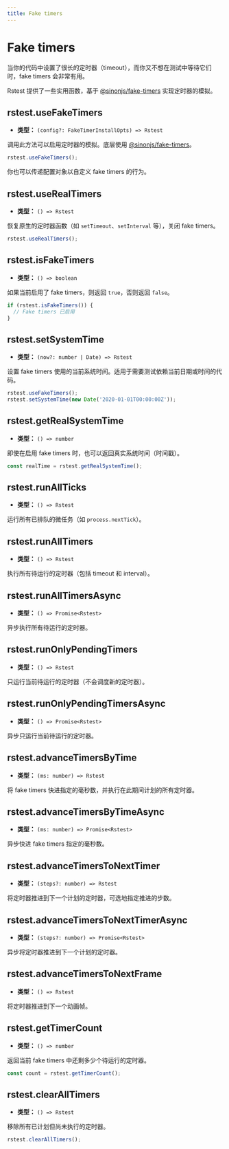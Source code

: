 ```yaml
---
title: Fake timers
---
```


# Fake timers

当你的代码中设置了很长的定时器（timeout），而你又不想在测试中等待它们时，fake timers 会非常有用。

Rstest 提供了一些实用函数，基于 [@sinonjs/fake-timers](https://github.com/node-fake-timers/fake-timers) 实现定时器的模拟。

## rstest.useFakeTimers

- **类型：** `(config?: FakeTimerInstallOpts) => Rstest`

调用此方法可以启用定时器的模拟。底层使用 [@sinonjs/fake-timers](https://github.com/node-fake-timers/fake-timers)。

```ts
rstest.useFakeTimers();
```

你也可以传递配置对象以自定义 fake timers 的行为。

## rstest.useRealTimers

- **类型：** `() => Rstest`

恢复原生的定时器函数（如 `setTimeout`、`setInterval` 等），关闭 fake timers。

```ts
rstest.useRealTimers();
```

## rstest.isFakeTimers

- **类型：** `() => boolean`

如果当前启用了 fake timers，则返回 `true`，否则返回 `false`。

```ts
if (rstest.isFakeTimers()) {
  // Fake timers 已启用
}
```

## rstest.setSystemTime

- **类型：** `(now?: number | Date) => Rstest`

设置 fake timers 使用的当前系统时间。适用于需要测试依赖当前日期或时间的代码。

```ts
rstest.useFakeTimers();
rstest.setSystemTime(new Date('2020-01-01T00:00:00Z'));
```

## rstest.getRealSystemTime

- **类型：** `() => number`

即使在启用 fake timers 时，也可以返回真实系统时间（时间戳）。

```ts
const realTime = rstest.getRealSystemTime();
```

## rstest.runAllTicks

- **类型：** `() => Rstest`

运行所有已排队的微任务（如 `process.nextTick`）。

## rstest.runAllTimers

- **类型：** `() => Rstest`

执行所有待运行的定时器（包括 timeout 和 interval）。

## rstest.runAllTimersAsync

- **类型：** `() => Promise<Rstest>`

异步执行所有待运行的定时器。

## rstest.runOnlyPendingTimers

- **类型：** `() => Rstest`

只运行当前待运行的定时器（不会调度新的定时器）。

## rstest.runOnlyPendingTimersAsync

- **类型：** `() => Promise<Rstest>`

异步只运行当前待运行的定时器。

## rstest.advanceTimersByTime

- **类型：** `(ms: number) => Rstest`

将 fake timers 快进指定的毫秒数，并执行在此期间计划的所有定时器。

## rstest.advanceTimersByTimeAsync

- **类型：** `(ms: number) => Promise<Rstest>`

异步快进 fake timers 指定的毫秒数。

## rstest.advanceTimersToNextTimer

- **类型：** `(steps?: number) => Rstest`

将定时器推进到下一个计划的定时器，可选地指定推进的步数。

## rstest.advanceTimersToNextTimerAsync

- **类型：** `(steps?: number) => Promise<Rstest>`

异步将定时器推进到下一个计划的定时器。

## rstest.advanceTimersToNextFrame

- **类型：** `() => Rstest`

将定时器推进到下一个动画帧。

## rstest.getTimerCount

- **类型：** `() => number`

返回当前 fake timers 中还剩多少个待运行的定时器。

```ts
const count = rstest.getTimerCount();
```

## rstest.clearAllTimers

- **类型：** `() => Rstest`

移除所有已计划但尚未执行的定时器。

```ts
rstest.clearAllTimers();
```
